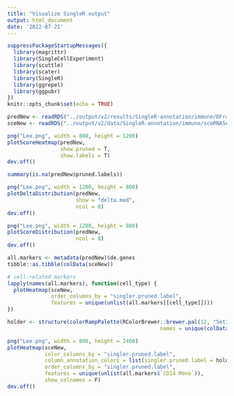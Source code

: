 ```yaml
---
title: "Visualize SingleR output"
output: html_document
date: '2022-07-21'
---
```


```r
suppressPackageStartupMessages({
  library(magrittr)
  library(SingleCellExperiment)
  library(scuttle)
  library(scater)
  library(SingleR)
  library(ggrepel)
  library(ggpubr)
})
knitr::opts_chunk$set(echo = TRUE)
```

```r
predNew <- readRDS("../output/v2/results/SingleR-annotation/immune/DFrame/immune-cell-type-prediction-Lee.rds")
sceNew <- readRDS("../output/v2/data/SingleR-annotation/immune/sceRNASeq-SingleR-annotated-immune-sce-Lee.rds")
```

```r
png("Lee.png", width = 800, height = 1200)
plotScoreHeatmap(predNew, 
                 show.pruned = T, 
                 show.labels = T)
dev.off()
```

```r
summary(is.na(predNew$pruned.labels))
```

```r
png("Lee.png", width = 1200, height = 800)
plotDeltaDistribution(predNew,
                      show = "delta.med",
                      ncol = 8)
dev.off()
```

```r
png("Lee.png", width = 1200, height = 800)
plotScoreDistribution(predNew,
                      ncol = 8)
dev.off()
```

```r
all.markers <- metadata(predNew)$de.genes
tibble::as.tibble(colData(sceNew))

# cell-related markers
lapply(names(all.markers), function(cell_type) {
  plotHeatmap(sceNew,
              order_columns_by = "singler.pruned.label",
              features = unique(unlist(all.markers[[cell_type]])))
})
```

```r
holder <- structure(colorRampPalette(RColorBrewer::brewer.pal(12, "Set3"))(length(unique(colData(sceNew)[['singler.pruned.label']]))), 
                                                 names = unique(colData(sceNew)[['singler.pruned.label']]))
```

```r
png("Lee.png", width = 800, height = 2400)
plotHeatmap(sceNew, 
            color_columns_by = "singler.pruned.label",
            column_annotation_colors = list(singler.pruned.label = holder),
            order_columns_by = "singler.pruned.label",
            features = unique(unlist(all.markers$`CD14 Mono`)),
            show_colnames = F)
dev.off()
```











